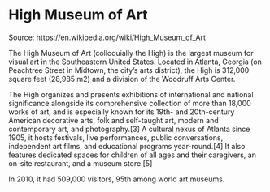 # High Museum of Art

Source: https://en.wikipedia.org/wiki/High_Museum_of_Art


The High Museum of Art (colloquially the High) is the largest museum for visual art in the Southeastern United States. 
Located in Atlanta, Georgia (on Peachtree Street in Midtown, the city's arts district), the High is 312,000 square feet (28,985 m2) and a division of the Woodruff Arts Center.

The High organizes and presents exhibitions of international and national significance alongside its comprehensive collection of more than 18,000 works of art, and is especially known for its 19th- and 20th-century American decorative arts, folk and self-taught art, modern and contemporary art, and photography.[3] A cultural nexus of Atlanta since 1905, it hosts festivals, live performances, public conversations, independent art films, and educational programs year-round.[4] It also features dedicated spaces for children of all ages and their caregivers, an on-site restaurant, and a museum store.[5]

In 2010, it had 509,000 visitors, 95th among world art museums.